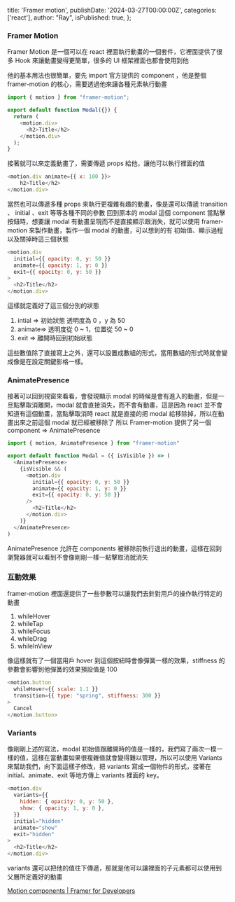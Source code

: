   title: 'Framer motion',
  publishDate: '2024-03-27T00:00:00Z',
  categories: ['react'],
  author: "Ray",
  isPublished: true,
};


### Framer Motion

Framer Motion 是一個可以在 react 裡面執行動畫的一個套件，它裡面提供了很多 Hook 來讓動畫變得更簡單，很多的 UI 框架裡面也都會使用到他

<Snippet text="npm install framer-motion" />

他的基本用法也很簡單，要先 import 官方提供的 component ，他是整個 framer-motion 的核心，需要透過他來讓各種元素執行動畫

```js
import { motion } from "framer-motion";

export default function Modal({}) {
  return (
    <motion.div>
      <h2>Title</h2>
    </motion.div>
  );
}
```

接著就可以來定義動畫了，需要傳遞 props 給他，讓他可以執行裡面的值

```js
<motion.div animate={{ x: 100 }}>
	h2>Title</h2>
</motion.div>
```

當然也可以傳遞多種 props 來執行更複雜有趣的動畫，像是還可以傳遞 transition 、 initial 、exit 等等各種不同的參數
回到原本的 modal 這個 component 當點擊按鈕時，想要讓 modal 有動畫呈現而不是直接顯示跟消失，就可以使用 framer-motion 來製作動畫，製作一個 modal 的動畫，可以想到的有 初始值、顯示過程以及關掉時這三個狀態

```js
<motion.div
  initial={{ opacity: 0, y: 50 }}
  animate={{ opacity: 1, y: 0 }}
  exit={{ opacity: 0, y: 50 }}
>
  <h2>Title</h2>
</motion.div>
```

這樣就定義好了這三個分別的狀態

1. intial ⇒ 初始狀態 透明度為 0 ，y 為 50
2. animate⇒ 透明度從 0 ~ 1，位置從 50 ~ 0
3. exit ⇒ 離開時回到初始狀態

這些數值除了直接寫上之外，還可以設置成數組的形式，當用數組的形式時就會變成像是在設定關鍵影格一樣。

### AnimatePresence

接著可以回到視窗來看看，會發現顯示 modal 的時候是會有進入的動畫，但是一旦點擊取消離開，modal 就會直接消失，而不會有動畫，這是因為 react 並不會知道有這個動畫，當點擊取消時 react 就是直接的把 modal 給移除掉，所以在動畫出來之前這個 modal 就已經被移除了
所以 Framer-motion 提供了另一個 component ⇒ AnimatePresence

```js
import { motion, AnimatePresence } from "framer-motion"

export default function Modal = ({ isVisible }) => (
  <AnimatePresence>
    {isVisible && (
      <motion.div
		initial={{ opacity: 0, y: 50 }}
		animate={{ opacity: 1, y: 0 }}
		exit={{ opacity: 0, y: 50 }}
      />
      	<h2>Title</h2>
	  </motion.div>
    )}
  </AnimatePresence>
)
```

AnimatePresence 允許在 components 被移除前執行退出的動畫，這樣在回到瀏覽器就可以看到不會像剛剛一樣一點擊取消就消失

### 互動效果

framer-motion 裡面還提供了一些參數可以讓我們去針對用戶的操作執行特定的動畫

1. whileHover
2. whileTap
3. whileFocus
4. whileDrag
5. whileInView

像這樣就有了一個當用戶 hover 到這個按紐時會像彈簧一樣的效果，stiffness 的參數會影響到他彈簧的效果預設值是 100

```js
<motion.button
  whileHover={{ scale: 1.1 }}
  transition={{ type: "spring", stiffness: 300 }}
>
  Cancel
</motion.button>
```

### Variants

像剛剛上述的寫法，modal 初始值跟離開時的值是一樣的，我們寫了兩次一模一樣的值，這樣在當動畫如果很複雜值就會變得難以管理，所以可以使用 Variants 來幫助我們，向下面這樣子修改，把 variants 寫成一個物件的形式，接著在 initial、animate、exit 等地方傳上 variants 裡面的 key。

```js
<motion.div
  variants={{
    hidden: { opacity: 0, y: 50 },
    show: { opacity: 1, y: 0 },
  }}
  initial="hidden"
  animate="show"
  exit="hidden"
>
  <h2>Title</h2>
</motion.div>
```

variants 還可以把他的值往下傳遞，那就是他可以讓裡面的子元素都可以使用到父層所定義好的動畫

[Motion components | Framer for Developers](https://www.framer.com/motion/)
